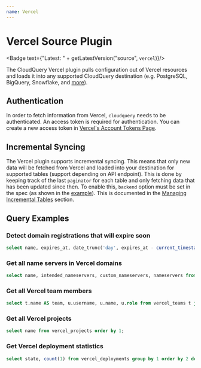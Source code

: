 ```yaml
---
name: Vercel
---
```

# Vercel Source Plugin


<Badge text={"Latest: " + getLatestVersion("source", `vercel`)}/>

The CloudQuery Vercel plugin pulls configuration out of Vercel resources and loads it into any supported CloudQuery destination (e.g. PostgreSQL, BigQuery, Snowflake, and [more](/docs/plugins/destinations/overview)).

## Authentication

In order to fetch information from Vercel, `cloudquery` needs to be authenticated. An access token is required for authentication. You can create a new access token in [Vercel's Account Tokens Page](https://vercel.com/account/tokens).

## Incremental Syncing

The Vercel plugin supports incremental syncing. This means that only new data will be fetched from Vercel and loaded into your destination for supported tables (support depending on API endpoint). This is done by keeping track of the last `paginator` for each table and only fetching data that has been updated since then.
To enable this, `backend` option must be set in the spec (as shown in the [example](configuration#example)). This is documented in the [Managing Incremental Tables](/docs/advanced-topics/managing-incremental-tables) section.

## Query Examples

### Detect domain registrations that will expire soon

```sql copy
select name, expires_at, date_trunc('day', expires_at - current_timestamp) as days_left from vercel_domains where (expires_at - interval '90 day') < current_timestamp order by 1;
```

### Get all name servers in Vercel domains

```sql copy
select name, intended_nameservers, custom_nameservers, nameservers from vercel_domains order by 1;
```

### Get all Vercel team members

```sql copy
select t.name AS team, u.username, u.name, u.role from vercel_teams t join vercel_team_members u on u.team_id=t.id order by 1, 2;
```

### Get all Vercel projects

```sql copy
select name from vercel_projects order by 1;
```
### Get Vercel deployment statistics

```sql copy
select state, count(1) from vercel_deployments group by 1 order by 2 desc;
```
